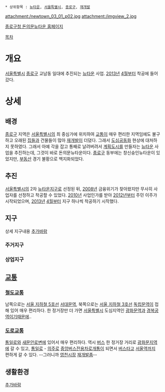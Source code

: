  * 상위항목 : [[뉴타운]], [[서울특별시]], [[종로구]], [[재개발]]

{{{+1 敦義門뉴타운 / Donuimun New Town }}}

attachment:/newtown_03_01_p02.jpg
attachment:/imgview_2.jpg

[http://www.jongno.go.kr/Main.do?menuId=1661&menuNo=1661 종로구청 돈의문뉴타운 홈페이지]

[[목차]]

= 개요 =
[[서울특별시]] [[종로구]] 교남동 일대에 추진되는 [[뉴타운]] 사업. [[2013년]] [[4월]]부터 착공에 들어갔다.

= 상세 =
== 배경 ==
[[종로구]] 지역은 [[서울특별시]]의 최 중심가에 위치하여 [[교통]]이 매우 편리한 지역임에도 불구하고 오래된 [[집]]들과 건물들이 많아 [[재개발]]이 더뎠다. 그래서 [[도심공동화]] 현상에 대처하지 못하였다. 그래서 아예 각을 잡고 통째로 날려버려서 [[계획도시]]를 만들자는 [[뉴타운]] 사업을 추진하는데, 그것이 바로 돈의문뉴타운이다. [[종로구]] 동부에는 창신숭인뉴타운이 있었지만, [[부동산]] 경기 불황으로 백지화되었다. 

== 추진 ==
[[서울특별시]]의 2차 [[뉴타운]]지구로 선정된 뒤, [[2008년]] 금융위기가 찾아왔지만 무사히 사업자를 선정하고 착공할 수 있었다. [[2010년]] 사업인가를 받아 [[2012년]]부터 주민 이주가 시작되었으며, [[2013년]] [[4월]]부터 지구 하나씩 착공하기 시작했다.

== 지구 ==
상세 지구내용 [[추가바람]]
=== 주거지구 ===

=== 상업지구 ===

== [[교통]] ==
=== [[철도]][[교통]] ===
남쪽으로는 [[서울 지하철 5호선]] [[서대문역]], 북쪽으로는 [[서울 지하철 3호선]] [[독립문역]]이 접해 있어 매우 편리하다. 한 정거장만 더 가면 [[서울특별시]] 도심지역인 [[광화문역]]과 [[경복궁역]]이기때문에.. 

=== [[도로]][[교통]] ===
[[통일로]]와 [[새문안로]]변에 있어서 매우 편리하다. 역시 [[버스]] 한 정거장 거리로 [[광화문]]지역에 갈 수 있고, [[통일로]] - [[의주로]] [[중앙버스전용차로]]개통이 되면서 [[버스]]타고 [[서울역]]까지 편하게 갈 수 있다. --그러니까 [[영천시장]] [[재개발]]좀--

== 생활환경 ==
[[추가바람]]
